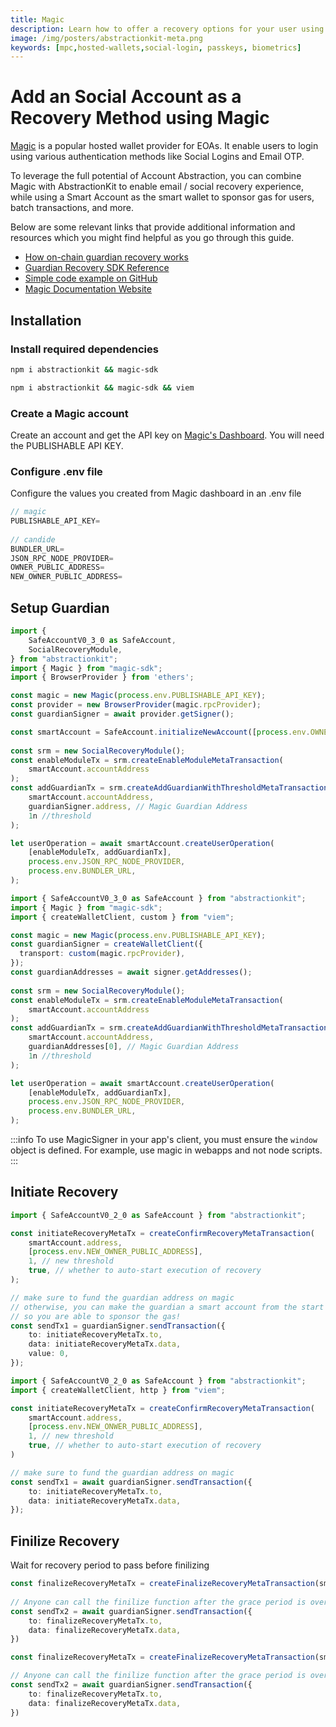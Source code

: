 ```yaml
---
title: Magic
description: Learn how to offer a recovery options for your user using Magic and AbstractinKit
image: /img/posters/abstractionkit-meta.png
keywords: [mpc,hosted-wallets,social-login, passkeys, biometrics]
---
```


# Add an Social Account as a Recovery Method using Magic

[Magic](https://magic.link) is a popular hosted wallet provider for EOAs. It enable users to login using various authentication methods like Social Logins and Email OTP. 

To leverage the full potential of Account Abstraction, you can combine Magic with AbstractionKit to enable email / social recovery experience, while using a Smart Account as the smart wallet to sponsor gas for users, batch transactions, and more.

Below are some relevant links that provide additional information and resources which you might find helpful as you go through this guide.

- [How on-chain guardian recovery works](https://docs.candide.dev/wallet/plugins/recovery-with-guardians/)
- [Guardian Recovery SDK Reference](https://docs.candide.dev/blog/making-accounts-recoverable/)
- [Simple code example on GitHub](https://github.com/candidelabs/abstractionkit/tree/experimental/examples/SafeAccountExamples/SocialRecovery)
- [Magic Documentation Website](https://magic.link/docs)

## Installation

### Install required dependencies

<Tabs>
<TabItem value="ethers" label="ethers">

```bash
npm i abstractionkit && magic-sdk
```

</TabItem>
<TabItem value="viem" label="viem">

```bash
npm i abstractionkit && magic-sdk && viem
```

</TabItem>
</Tabs>

### Create a Magic account
Create an account and get the API key on [Magic's Dashboard](https://dashboard.magic.link). You will need the PUBLISHABLE API KEY.

### Configure .env file
Configure the values you created from Magic dashboard in an .env file

```ts
// magic
PUBLISHABLE_API_KEY=
    
// candide  
BUNDLER_URL=
JSON_RPC_NODE_PROVIDER=
OWNER_PUBLIC_ADDRESS=
NEW_OWNER_PUBLIC_ADDRESS=
```

## Setup Guardian

<Tabs queryString="library">
<TabItem value="ethers" label="ethers">

```ts
import { 
    SafeAccountV0_3_0 as SafeAccount, 
    SocialRecoveryModule,
} from "abstractionkit";
import { Magic } from "magic-sdk";
import { BrowserProvider } from 'ethers';

const magic = new Magic(process.env.PUBLISHABLE_API_KEY);
const provider = new BrowserProvider(magic.rpcProvider);
const guardianSigner = await provider.getSigner();

const smartAccount = SafeAccount.initializeNewAccount([process.env.OWNER_PUBLIC_ADDRESS]);
    
const srm = new SocialRecoveryModule();
const enableModuleTx = srm.createEnableModuleMetaTransaction(
    smartAccount.accountAddress
);
const addGuardianTx = srm.createAddGuardianWithThresholdMetaTransaction(
    smartAccount.accountAddress, 
    guardianSigner.address, // Magic Guardian Address
    1n //threshold
);

let userOperation = await smartAccount.createUserOperation(
    [enableModuleTx, addGuardianTx],
    process.env.JSON_RPC_NODE_PROVIDER,
    process.env.BUNDLER_URL,
);
```

</TabItem>
<TabItem value="viem" label="viem">

```ts 
import { SafeAccountV0_3_0 as SafeAccount } from "abstractionkit";
import { Magic } from "magic-sdk";
import { createWalletClient, custom } from "viem";

const magic = new Magic(process.env.PUBLISHABLE_API_KEY);
const guardianSigner = createWalletClient({
  transport: custom(magic.rpcProvider),
});
const guardianAddresses = await signer.getAddresses();
    
const srm = new SocialRecoveryModule();
const enableModuleTx = srm.createEnableModuleMetaTransaction(
    smartAccount.accountAddress
);
const addGuardianTx = srm.createAddGuardianWithThresholdMetaTransaction(
    smartAccount.accountAddress, 
    guardianAddresses[0], // Magic Guardian Address
    1n //threshold
);

let userOperation = await smartAccount.createUserOperation(
    [enableModuleTx, addGuardianTx],
    process.env.JSON_RPC_NODE_PROVIDER,
    process.env.BUNDLER_URL,
);
```

</TabItem>
</Tabs>

:::info
To use MagicSigner in your app's client, you must ensure the `window` object is defined. For example, use magic in webapps and not node scripts.
:::

## Initiate Recovery

<Tabs queryString="library">
<TabItem value="ethers" label="ethers">

```ts
import { SafeAccountV0_2_0 as SafeAccount } from "abstractionkit";

const initiateRecoveryMetaTx = createConfirmRecoveryMetaTransaction(
    smartAccount.address, 
    [process.env.NEW_OWNER_PUBLIC_ADDRESS],
    1, // new threshold
    true, // whether to auto-start execution of recovery
);

// make sure to fund the guardian address on magic
// otherwise, you can make the guardian a smart account from the start 
// so you are able to sponsor the gas!
const sendTx1 = guardianSigner.sendTransaction({
    to: initiateRecoveryMetaTx.to,
    data: initiateRecoveryMetaTx.data,
    value: 0,
});
```

</TabItem>
<TabItem value="viem" label="viem">

```ts 
import { SafeAccountV0_2_0 as SafeAccount } from "abstractionkit";
import { createWalletClient, http } from "viem";

const initiateRecoveryMetaTx = createConfirmRecoveryMetaTransaction(
    smartAccount.address, 
    [process.env.NEW_ONWER_PUBLIC_ADDRESS],
    1, // new threshold
    true, // whether to auto-start execution of recovery
)

// make sure to fund the guardian address on magic
const sendTx1 = await guardianSigner.sendTransaction({
    to: initiateRecoveryMetaTx.to,
    data: initiateRecoveryMetaTx.data,
});
```
</TabItem>
</Tabs>

## Finilize Recovery
Wait for recovery period to pass before finilizing

<Tabs queryString="library">
<TabItem value="ethers" label="ethers">

```ts
const finalizeRecoveryMetaTx = createFinalizeRecoveryMetaTransaction(smartAccount.accountAddress)
    
// Anyone can call the finilize function after the grace period is over
const sendTx2 = await guardianSigner.sendTransaction({
    to: finalizeRecoveryMetaTx.to,
    data: finalizeRecoveryMetaTx.data,
})
```

</TabItem>

<TabItem value="viem" label="viem">

```ts
const finalizeRecoveryMetaTx = createFinalizeRecoveryMetaTransaction(smartAccount.accountAddress)

// Anyone can call the finilize function after the grace period is over
const sendTx2 = await guardianSigner.sendTransaction({
    to: finalizeRecoveryMetaTx.to,
    data: finalizeRecoveryMetaTx.data,
})
```

</TabItem>
</Tabs>